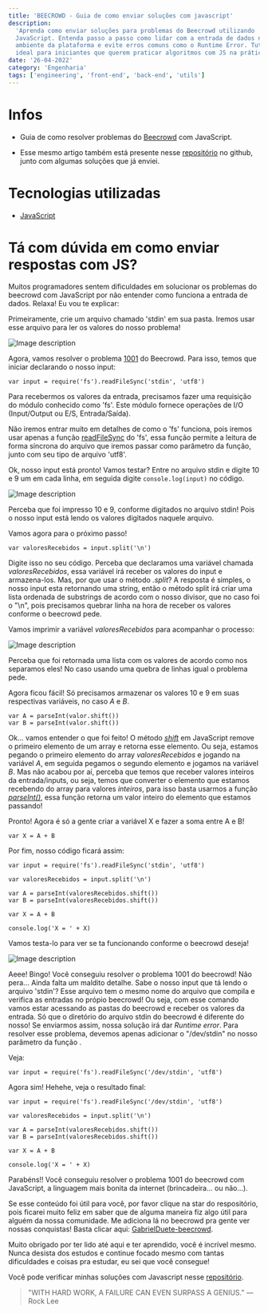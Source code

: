 ```yaml
---
title: 'BEECROWD - Guia de como enviar soluções com javascript'
description:
  'Aprenda como enviar soluções para problemas do Beecrowd utilizando
  JavaScript. Entenda passo a passo como lidar com a entrada de dados no
  ambiente da plataforma e evite erros comuns como o Runtime Error. Tutorial
  ideal para iniciantes que querem praticar algoritmos com JS na prática.'
date: '26-04-2022'
category: 'Engenharia'
tags: ['engineering', 'front-end', 'back-end', 'utils']
---
```


# Infos

- Guia de como resolver problemas do
  [Beecrowd](https://www.beecrowd.com.br/judge/p) com JavaScript.

- Esse mesmo artigo também está presente nesse
  [repositório](https://github.com/gabrielduete/BEECROWD-JS-GUIA) no github,
  junto com algumas soluções que já enviei.

# Tecnologias utilizadas

- [JavaScript](https://www.javascript.com/)

# Tá com dúvida em como enviar respostas com JS?

Muitos programadores sentem dificuldades em solucionar os problemas do beecrowd
com JavaScript por não entender como funciona a entrada de dados. Relaxa! Eu vou
te explicar:

Primeiramente, crie um arquivo chamado 'stdin' em sua pasta. Iremos usar esse
arquivo para ler os valores do nosso problema!

![Image description](https://dev-to-uploads.s3.amazonaws.com/uploads/articles/h9sub1t9k4d340lhozih.png)

Agora, vamos resolver o problema
[1001](https://www.beecrowd.com.br/judge/pt/problems/view/1001) do Beecrowd.
Para isso, temos que iniciar declarando o nosso input:

```
var input = require('fs').readFileSync('stdin', 'utf8')
```

Para recebermos os valores da entrada, precisamos fazer uma requisição do módulo
conhecido como 'fs'. Este módulo fornece operações de I/O (Input/Output ou E/S,
Entrada/Saída).

Não iremos entrar muito em detalhes de como o 'fs' funciona, pois iremos usar
apenas a função
[readFileSync](https://www.geeksforgeeks.org/node-js-fs-readfilesync-method/) do
'fs', essa função permite a leitura de forma síncrona do arquivo que iremos
passar como parâmetro da função, junto com seu tipo de arquivo 'utf8'.

Ok, nosso input está pronto! Vamos testar? Entre no arquivo stdin e digite 10 e
9 um em cada linha, em seguida digite `console.log(input)` no código.

![Image description](https://dev-to-uploads.s3.amazonaws.com/uploads/articles/yg9hjeson20fpebc5imi.png)

Perceba que foi impresso 10 e 9, conforme digitados no arquivo stdin! Pois o
nosso input está lendo os valores digitados naquele arquivo.

Vamos agora para o próximo passo!

```
var valoresRecebidos = input.split('\n')
```

Digite isso no seu código. Perceba que declaramos uma variável chamada
_valoresRecebidos_, essa variável irá receber os valores do input e
armazena-los. Mas, por que usar o método _.split_? A resposta é simples, o nosso
input esta retornando uma string, então o método split irá criar uma lista
ordenada de substrings de acordo com o nosso divisor, que no caso foi o "\n",
pois precisamos quebrar linha na hora de receber os valores conforme o beecrowd
pede.

Vamos imprimir a variável _valoresRecebidos_ para acompanhar o processo:

![Image description](https://dev-to-uploads.s3.amazonaws.com/uploads/articles/08uqqbyzcnr86ts9ov6f.png)

Perceba que foi retornada uma lista com os valores de acordo como nos separamos
eles! No caso usando uma quebra de linhas igual o problema pede.

Agora ficou fácil! Só precisamos armazenar os valores 10 e 9 em suas respectivas
variáveis, no caso _A_ e _B_.

```
var A = parseInt(valor.shift())
var B = parseInt(valor.shift())
```

Ok... vamos entender o que foi feito! O método
_[shift](https://developer.mozilla.org/pt-BR/docs/Web/JavaScript/Reference/Global_Objects/Array/shift)_
em JavaScript remove o primeiro elemento de um array e retorna esse elemento. Ou
seja, estamos pegando o primeiro elemento do array _valoresRecebidos_ e jogando
na variável _A_, em seguida pegamos o segundo elemento e jogamos na variável
_B_. Mas não acabou por aí, perceba que temos que receber valores inteiros da
entrada/inputs, ou seja, temos que converter o elemento que estamos recebendo do
array para valores _inteiros_, para isso basta usarmos a função
[_parseInt()_](https://developer.mozilla.org/pt-BR/docs/Web/JavaScript/Reference/Global_Objects/parseInt),
essa função retorna um valor inteiro do elemento que estamos passando!

Pronto! Agora é só a gente criar a variável X e fazer a soma entre A e B!

```
var X = A + B
```

Por fim, nosso código ficará assim:

```
var input = require('fs').readFileSync('stdin', 'utf8')

var valoresRecebidos = input.split('\n')

var A = parseInt(valoresRecebidos.shift())
var B = parseInt(valoresRecebidos.shift())

var X = A + B

console.log('X = ' + X)
```

Vamos testa-lo para ver se ta funcionando conforme o beecrowd deseja!

![Image description](https://dev-to-uploads.s3.amazonaws.com/uploads/articles/3dccw3sq58qtv0pdaivm.png)

Aeee! Bingo! Você conseguiu resolver o problema 1001 do beecrowd! Não pera...
Ainda falta um maldito detalhe. Sabe o nosso input que tá lendo o arquivo
'stdin'? Esse arquivo tem o mesmo nome do arquivo que compila e verifica as
entradas no própio beecrowd! Ou seja, com esse comando vamos estar acessando as
pastas do beecrowd e receber os valores da entrada. Só que o diretório do
arquivo stdin do beecrowd é diferente do nosso! Se enviarmos assim, nossa
solução irá dar _Runtime error_. Para resolver esse problema, devemos apenas
adicionar o "/dev/stdin" no nosso parâmetro da função .

Veja:

```
var input = require('fs').readFileSync('/dev/stdin', 'utf8')
```

Agora sim! Hehehe, veja o resultado final:

```
var input = require('fs').readFileSync('/dev/stdin', 'utf8')

var valoresRecebidos = input.split('\n')

var A = parseInt(valoresRecebidos.shift())
var B = parseInt(valoresRecebidos.shift())

var X = A + B

console.log('X = ' + X)
```

Parabéns!! Você conseguiu resolver o problema 1001 do beecrowd com JavaScript, a
linguagem mais bonita da internet (brincadeira... ou não...).

Se esse conteúdo foi útil para você, por favor clique na star do respositório,
pois ficarei muito feliz em saber que de alguma maneira fiz algo útil para
alguém da nossa comunidade. Me adiciona lá no beecrowd pra gente ver nossas
conquistas! Basta clicar aqui:
[GabrielDuete-beecrowd](https://www.beecrowd.com.br/judge/pt/profile/412152).

Muito obrigado por ter lido até aqui e ter aprendido, você é incrível mesmo.
Nunca desista dos estudos e continue focado mesmo com tantas dificuldades e
coisas pra estudar, eu sei que você consegue!

Você pode verificar minhas soluções com Javascript nesse
[repositório](https://github.com/gabrielduete/BEECROWD-JS-GUIA).

> "WITH HARD WORK, A FAILURE CAN EVEN SURPASS A GENIUS." — Rock Lee
